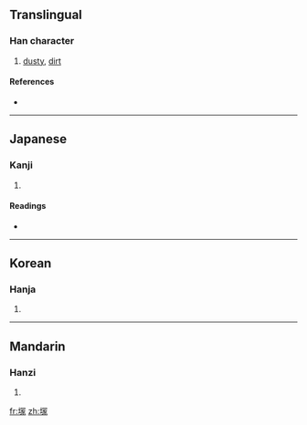 {{also|塳}}
==Translingual==

===Han character===
{{Han char|rn=32|rad=土|as=10|sn=13|four=|canj=土月一人 (GBMO), X土月一人 (XGBMO)}}

# [[dusty]], [[dirt]]

====References====
* {{Han ref|kx=0236.050|dkj=05344|hdz=10476.020|uh=585C|ud=22620}}

----

==Japanese==

===Kanji===
{{ja-kanji|grade=|rs=土10}}

# {{defn|Japanese|sort=土10}}

====Readings====
* {{ja-readings|on=[[ほう]] (hō)|kun=[[ほこりがとぶ]] (hokorigatobu)}}

----

==Korean==

===Hanja===
{{ko-hanja|hangeul=봉|rv=bong|mr=pong}}

# {{defn|Korean|sort=土10}}

----

==Mandarin==

===Hanzi===
{{cmn-hanzi|pin=[[péng]] ([[peng2]])|wg=p'eng<sup>2</sup>}}

# {{defn|Mandarin|sort=土10}}

[[fr:塜]]
[[zh:塜]]